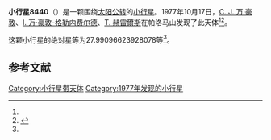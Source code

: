 {{Infobox planet
| bgcolour = #FFFFC0
| name = 8440 Wigeon
| symbol = 
| image = 
| caption = 
| discovery = yes
| discovery_ref = 
| discoverer = [[科内利斯·约翰内斯·万·豪敦|C. J. 万·豪敦]]、[[英格丽·万·豪敦-格勒内费尔德|I. 万·豪敦-格勒内费尔德]]、[[湯姆·赫雷爾斯|T. 赫雷爾斯]]
| discovery_site = [[帕洛马山|帕洛马山]] 
| discovered = 1977年10月17日
| designations = yes
| mp_name = 
| named_after = 
| alt_names = 1017 T-3/ 1986 RZ2
| mp_category = [[主带小行星|主带小行星]]
| orbit_ref = <ref name="a">[http://ssd.jpl.nasa.gov/sbdb.cgi?sstr=8440 8440 Wigeon] {{Wayback|url=http://ssd.jpl.nasa.gov/sbdb.cgi?sstr=8440 |date=20140815004534 }}，小行星數據庫瀏覽器（JPL Small-Body Database Browser）－[[美国国家航空航天局|美国国家航空航天局]]喷气推进实验室</ref>
| epoch = 2456400.5 (2013年4月18日更新)
| aphelion = {{convert|3.172430901283195|AU|km|3|abbr=on|lk=out}}
| perihelion = {{convert|2.3877878156921|AU|km|3|abbr=on}}
| semimajor = {{convert|2.780109358487648|AU|km|3|abbr=on}}
| eccentricity = 0.141117306
| period = 1693.13367 [[日|日]]<br />4.64[[儒略年|儒略年]]
| avg_speed = 
| inclination = 7.736134690792115
| asc_node = 284.414339183689
| mean_anomaly = 
| arg_peri = 27.99096623928078
| satellites = 
| physical_characteristics = yes
| dimensions = 
| mass = 
| density = 
| surface_grav = 
| escape_velocity = 
| sidereal_day = 
| axial_tilt = 
| pole_ecliptic_lat = 
| pole_ecliptic_lon = 
| albedo = 
| temperatures= 
| temp_name1 = 
| mean_temp_1 = 
| max_temp_1 = 
| temp_name2 = 
| max_temp_2 = 
| spectral_type = 
| abs_magnitude = 27.99096623928078
}}

'''小行星8440'''（{{lang-en|8440 Wigeon}}）是一颗围绕[[太阳|太阳]][[公转|公转]]的[[小行星|小行星]]。1977年10月17日，[[科内利斯·约翰内斯·万·豪敦|C. J. 万·豪敦]]、[[英格丽·万·豪敦-格勒内费尔德|I. 万·豪敦-格勒内费尔德]]、[[湯姆·赫雷爾斯|T. 赫雷爾斯]]在帕洛马山发现了此天体<ref name="a" /><ref>{{cite news|title=小行星列表|url=http://cfa-www.harvard.edu/iau/lists/NumberedMPs.txt|accessdate=2013-07-08|newspaper=哈佛大学|archive-date=2008-05-17|archive-url=https://web.archive.org/web/20080517010638/http://cfa-www.harvard.edu/iau/lists/NumberedMPs.txt|dead-url=no}}</ref>。

这颗小行星的[[绝对星等|绝对星等]]为27.99096623928078等<ref name="a" />。

==参考文献==
{{reflist}}
{{Minor Planet Number|[[小行星8439|小行星8439]]|[[小行星8441|小行星8441]]}}

{{小天体}}

[[Category:小行星带天体|Category:小行星带天体]]
[[Category:1977年发现的小行星|Category:1977年发现的小行星]]

{{asteroid-stub}}